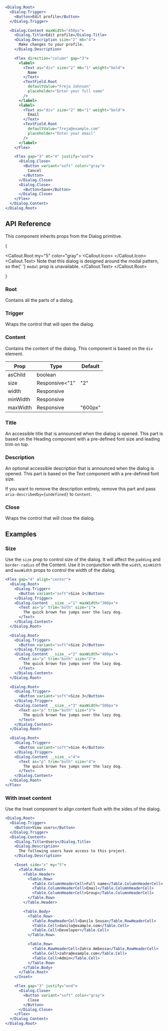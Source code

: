 ```jsx live=true
<Dialog.Root>
  <Dialog.Trigger>
    <Button>Edit profile</Button>
  </Dialog.Trigger>

  <Dialog.Content maxWidth="450px">
    <Dialog.Title>Edit profile</Dialog.Title>
    <Dialog.Description size="2" mb="4">
      Make changes to your profile.
    </Dialog.Description>

    <Flex direction="column" gap="3">
      <label>
        <Text as="div" size="2" mb="1" weight="bold">
          Name
        </Text>
        <TextField.Root
          defaultValue="Freja Johnsen"
          placeholder="Enter your full name"
        />
      </label>
      <label>
        <Text as="div" size="2" mb="1" weight="bold">
          Email
        </Text>
        <TextField.Root
          defaultValue="freja@example.com"
          placeholder="Enter your email"
        />
      </label>
    </Flex>

    <Flex gap="3" mt="4" justify="end">
      <Dialog.Close>
        <Button variant="soft" color="gray">
          Cancel
        </Button>
      </Dialog.Close>
      <Dialog.Close>
        <Button>Save</Button>
      </Dialog.Close>
    </Flex>
  </Dialog.Content>
</Dialog.Root>
```

## API Reference

This component inherits props from the Dialog primitive.

{

<Callout.Root my="5" color="gray">
  <Callout.Icon>
    <InfoCircledIcon />
  </Callout.Icon>
  <Callout.Text>
    Note that this dialog is designed around the modal pattern, so the{' '}
    <Code>modal</Code> prop is unavailable.
  </Callout.Text>
</Callout.Root>

}

### Root

Contains all the parts of a dialog.

### Trigger

Wraps the control that will open the dialog.

### Content

Contains the content of the dialog. This component is based on the `div` element.

| Prop | Type | Default |
| --- | --- | --- |
| asChild | boolean |  |
| size | Responsive<"1" | "2" | "3" | "4"> | "3" |
| width | Responsive<string> |  |
| minWidth | Responsive<string> |  |
| maxWidth | Responsive<string> | "600px" |


### Title

An accessible title that is announced when the dialog is opened. This part is based on the Heading component with a pre-defined font size and leading trim on top.

### Description

An optional accessible description that is announced when the dialog is opened. This part is based on the Text component with a pre-defined font size.

If you want to remove the description entirely, remove this part and pass `aria-describedby={undefined}` to `Content`.

### Close

Wraps the control that will close the dialog.

## Examples

### Size

Use the `size` prop to control size of the dialog. It will affect the `padding` and `border-radius` of the Content.
Use it in conjunction with the `width`, `minWidth` and `maxWidth` props to control the width of the dialog.

```jsx live=true line=6,17,28,39
<Flex gap="4" align="center">
  <Dialog.Root>
    <Dialog.Trigger>
      <Button variant="soft">Size 1</Button>
    </Dialog.Trigger>
    <Dialog.Content __size__="1" maxWidth="300px">
      <Text as="p" trim="both" size="1">
        The quick brown fox jumps over the lazy dog.
      </Text>
    </Dialog.Content>
  </Dialog.Root>

  <Dialog.Root>
    <Dialog.Trigger>
      <Button variant="soft">Size 2</Button>
    </Dialog.Trigger>
    <Dialog.Content __size__="2" maxWidth="400px">
      <Text as="p" trim="both" size="2">
        The quick brown fox jumps over the lazy dog.
      </Text>
    </Dialog.Content>
  </Dialog.Root>

  <Dialog.Root>
    <Dialog.Trigger>
      <Button variant="soft">Size 3</Button>
    </Dialog.Trigger>
    <Dialog.Content __size__="3" maxWidth="500px">
      <Text as="p" trim="both" size="3">
        The quick brown fox jumps over the lazy dog.
      </Text>
    </Dialog.Content>
  </Dialog.Root>

  <Dialog.Root>
    <Dialog.Trigger>
      <Button variant="soft">Size 4</Button>
    </Dialog.Trigger>
    <Dialog.Content __size__="4">
      <Text as="p" trim="both" size="4">
        The quick brown fox jumps over the lazy dog.
      </Text>
    </Dialog.Content>
  </Dialog.Root>
</Flex>
```

### With inset content

Use the Inset component to align content flush with the sides of the dialog.

```jsx live=true
<Dialog.Root>
  <Dialog.Trigger>
    <Button>View users</Button>
  </Dialog.Trigger>
  <Dialog.Content>
    <Dialog.Title>Users</Dialog.Title>
    <Dialog.Description>
      The following users have access to this project.
    </Dialog.Description>

    <Inset side="x" my="5">
      <Table.Root>
        <Table.Header>
          <Table.Row>
            <Table.ColumnHeaderCell>Full name</Table.ColumnHeaderCell>
            <Table.ColumnHeaderCell>Email</Table.ColumnHeaderCell>
            <Table.ColumnHeaderCell>Group</Table.ColumnHeaderCell>
          </Table.Row>
        </Table.Header>

        <Table.Body>
          <Table.Row>
            <Table.RowHeaderCell>Danilo Sousa</Table.RowHeaderCell>
            <Table.Cell>danilo@example.com</Table.Cell>
            <Table.Cell>Developer</Table.Cell>
          </Table.Row>

          <Table.Row>
            <Table.RowHeaderCell>Zahra Ambessa</Table.RowHeaderCell>
            <Table.Cell>zahra@example.com</Table.Cell>
            <Table.Cell>Admin</Table.Cell>
          </Table.Row>
        </Table.Body>
      </Table.Root>
    </Inset>

    <Flex gap="3" justify="end">
      <Dialog.Close>
        <Button variant="soft" color="gray">
          Close
        </Button>
      </Dialog.Close>
    </Flex>
  </Dialog.Content>
</Dialog.Root>
```
